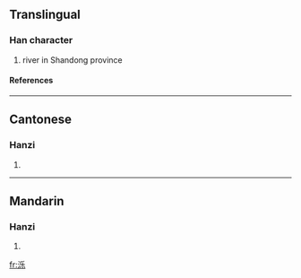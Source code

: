 {{see|濼}}

==Translingual==
===Han character===
{{Han char|rn=85|rad=水|as=05|sn=9|four=|canj=水竹女木 (EHVD)}}
# river in Shandong province
====References====
{{Han ref|kx=0619.121|hdz=31590.020|uh=6CFA|ud=27898}}

----
==Cantonese==
===Hanzi===
{{yue-hanzi|jyut=|y=bok6, lok6}}
# {{defn|Cantonese}}

----
==Mandarin==
===Hanzi===
{{cmn-hanzi|tra=濼|pin=[[bó]] ([[bo2]])|wg=po<sup>2</sup>}}
# {{defn|Mandarin}}

[[fr:泺]]